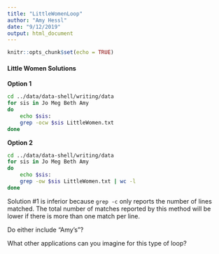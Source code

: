 ```yaml
---
title: "LittleWomenLoop"
author: "Amy Hessl"
date: "9/12/2019"
output: html_document
---
```


```r
knitr::opts_chunk$set(echo = TRUE)
```

#### Little Women Solutions

__Option 1__
```bash
cd ../data/data-shell/writing/data
for sis in Jo Meg Beth Amy
do
	echo $sis:
	grep -ocw $sis LittleWomen.txt
done
```
__Option 2__
```bash
cd ../data/data-shell/writing/data
for sis in Jo Meg Beth Amy
do
	echo $sis:
	grep -ow $sis LittleWomen.txt | wc -l
done
```


Solution #1 is inferior because `grep -c` only reports the number of lines matched. The total number of matches reported by this method will be lower if there is more than one match per line.

Do either include "Amy's"?

What other applications can you imagine for this type of loop?